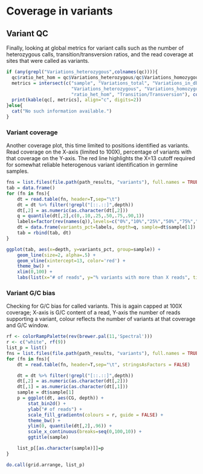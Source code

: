 

# Coverage in variants

## Variant QC

Finally, looking at global metrics for variant calls such as the number of heterozygous calls, transition/transversion ratios, and the read coverage at sites that were called as variants. 

```r
if (any(grepl("Variations_heterozygous",colnames(qc)))){
  qc$ratio_het_hom = qc$Variations_heterozygous/qc$Variations_homozygous
  metrics = intersect(c("sample", "Variations_total", "Variations_in_dbSNP_pct",
                        "Variations_heterozygous", "Variations_homozygous", 
                        "ratio_het_hom", "Transition/Transversion"), colnames(qc))
  print(kable(qc[, metrics], align="c", digits=2))
}else{
  cat("No such information available.")
}
```

### Variant coverage

Another coverage plot, this time limited to positions identified as variants. Read coverage on the X-axis (limited to 100X), percentage of variants with that coverage on the Y-axis. The red line highlights the X=13 cutoff required for somewhat reliable heterogenous variant identification in germline samples.

```r
fns = list.files(file.path(path_results, "variants"), full.names = TRUE, pattern = "gc-depth-parse.tsv")
tab = data.frame()
for (fn in fns){
    dt = read.table(fn, header=T,sep="\t")
    dt = dt %>% filter(!grepl("[::.::]",depth))
    dt[,2] = as.numeric(as.character(dt[,2]))
    q = quantile(dt[,2],c(0,.10,.25,.50,.75,.90,1))
    labels=factor(rev(names(q)),levels=c("0%","10%","25%","50%","75%","90%","100%"))
    dt = data.frame(variants_pct=labels, depth=q, sample=dt$sample[1])
    tab = rbind(tab, dt)
}

ggplot(tab, aes(x=depth, y=variants_pct, group=sample)) +
    geom_line(size=2, alpha=.5) +
    geom_vline(xintercept=13, color='red') +
    theme_bw() +
    xlim(0,100) +
    labs(list(x="# of reads", y="% variants with more than X reads", title="variants coverage"))
```

### Variant G/C bias

Checking for G/C bias for called variants. This is again capped at 100X coverage; X-axis is G/C content of a read, Y-axis the number of reads supporting a variant, colour reflects the number of variants at that coverage and G/C window. 


```r
rf <- colorRampPalette(rev(brewer.pal(11,'Spectral')))
r <- c("white", rf(9))
list_p = list()
fns = list.files(file.path(path_results, "variants"), full.names = TRUE, pattern = "gc-depth-parse.tsv")
for (fn in fns){
    dt = read.table(fn, header=T,sep="\t", stringsAsFactors = FALSE)

    dt = dt %>% filter(!grepl("[::.::]",depth))
    dt[,2] = as.numeric(as.character(dt[,2]))
    dt[,1] = as.numeric(as.character(dt[,1]))
    sample = dt$sample[1]
    p = ggplot(dt, aes(CG, depth)) +
        stat_bin2d() +
        ylab("# of reads") +
        scale_fill_gradientn(colours = r, guide = FALSE) + 
        theme_bw() +
        ylim(0, quantile(dt[,2],.96)) +
        scale_x_continuous(breaks=seq(0,100,10)) +
        ggtitle(sample)

    list_p[[as.character(sample)]]=p
}

do.call(grid.arrange, list_p)
```

